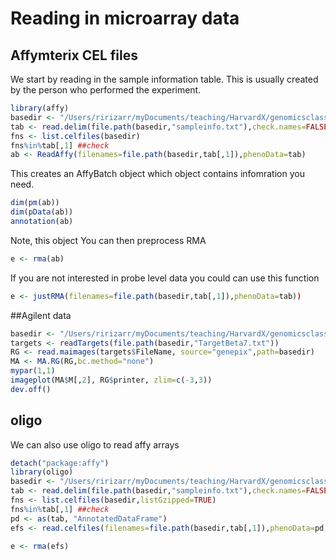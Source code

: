 # Reading in microarray data

## Affymterix CEL files

We start by reading in the sample information table. This is usually created by the person who performed the experiment. 

```r
library(affy)
basedir <- "/Users/ririzarr/myDocuments/teaching/HarvardX/genomicsclass/week2/celfiles"
tab <- read.delim(file.path(basedir,"sampleinfo.txt"),check.names=FALSE,as.is=TRUE)
fns <- list.celfiles(basedir)
fns%in%tab[,1] ##check
ab <- ReadAffy(filenames=file.path(basedir,tab[,1]),phenoData=tab)
```

This creates an AffyBatch object which object contains infomration you need.

```r
dim(pm(ab))
dim(pData(ab))
annotation(ab)
```

Note, this object You can then preprocess RMA
```r
e <- rma(ab)
```

If you are not interested in probe level data you could can use this function
```r
e <- justRMA(filenames=file.path(basedir,tab[,1]),phenoData=tab))
```

##Agilent data

```r
basedir <- "/Users/ririzarr/myDocuments/teaching/HarvardX/genomicsclass/week2/agilent"
targets <- readTargets(file.path(basedir,"TargetBeta7.txt"))
RG <- read.maimages(targets$FileName, source="genepix",path=basedir)
MA <- MA.RG(RG,bc.method="none")
mypar(1,1)
imageplot(MA$M[,2], RG$printer, zlim=c(-3,3))
dev.off()
```





## oligo
We can also use oligo to read affy arrays

```r
detach("package:affy")
library(oligo)
basedir <- "/Users/ririzarr/myDocuments/teaching/HarvardX/genomicsclass/week2/celfiles"
tab <- read.delim(file.path(basedir,"sampleinfo.txt"),check.names=FALSE,as.is=TRUE)
fns <- list.celfiles(basedir,listGzipped=TRUE)
fns%in%tab[,1] ##check
pd <- as(tab, "AnnotatedDataFrame")
efs <- read.celfiles(filenames=file.path(basedir,tab[,1]),phenoData=pd,sampleNames=sampleNames(pd))
```

```r
e <- rma(efs)
```






